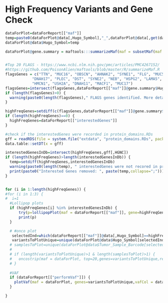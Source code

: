 
# High Frequency Variants and Gene Check
```r
dataForPlot=dataForReport[["maf"]]
temp=paste0(dataForPlot@data[,Hugo_Symbol],"_",dataForPlot@data[,get(dataForReport[["AACol"]])])
dataForPlot@data$Hugo_Symbol=temp

dataForPlot@gene.summary = maftools:::summarizeMaf(maf = subsetMaf(maf = dataForPlot, fields = 'Hugo_Symbol', includeSyn = FALSE,mafObj = FALSE,genes=unique(temp)), chatty = FALSE)[[c("gene.summary")]]


#Top 20 FLAGS - https://www.ncbi.nlm.nih.gov/pmc/articles/PMC4267152/
#https://github.com/PoisonAlien/maftools/blob/master/R/summarizeMaf.R
flagsGenes = c("TTN", "MUC16", "OBSCN", "AHNAK2", "SYNE1", "FLG", "MUC5B",
            "DNAH17", "PLEC", "DST", "SYNE2", "NEB", "HSPG2", "LAMA5", "AHNAK",
            "HMCN1", "USH2A", "DNAH11", "MACF1", "MUC17")
flagsGenes=intersect(flagsGenes,dataForReport[["maf"]]@gene.summary$Hugo_Symbol)
if (length(flagsGenes)>0) {
  warning(paste0(length(flagsGenes)," FLAGS genes identified. More details at www.ncbi.nlm.nih.gov/pmc/articles/PMC4267152/"))
}

highFreqGenes=setdiff(c(flagsGenes,dataForReport[["maf"]]@gene.summary$Hugo_Symbol[1:10]),dataForReport[["interestedGenes"]])
if (length(highFreqGenes)==0) {
  highFreqGenes=dataForReport[["interestedGenes"]]
}

#check if the interestedGenes were recorded in protein_domains.RDs 
gff = readRDS(file = system.file("extdata", "protein_domains.RDs", package = "maftools"))
data.table::setDT(x = gff)

interestedGenesInDb=intersect(highFreqGenes,gff[,HGNC])
if (length(highFreqGenes)>length(interestedGenesInDb)) {
  temp=setdiff(highFreqGenes,interestedGenesInDb)
  warning(paste0(length(temp), " interestedGenes were not recored in protein_domains database, removed from Lollipop plots"))
  print(paste0("Interested Genes removed: ", paste(temp,collapse=";")))
}


for (i in 1:length(highFreqGenes)) {
#for (i in 1:3) {
#  i=1
  #Lollipop plots
  if (highFreqGenes[i] %in% interestedGenesInDb) {
      try(p=lollipopPlot(maf = dataForReport[["maf"]], gene=highFreqGenes[i], AACol = dataForReport[["AACol"]], showMutationRate = TRUE))
      print(p)
  }

  # #onco plot
   selectedInd=which(dataForReport[["maf"]]@data[,Hugo_Symbol]==highFreqGenes[i])
   variantsToPlotUnique=unique(dataForPlot@data$Hugo_Symbol[selectedInd])
  # samplesToPlot=unique(dataForPlot@data$Tumor_Sample_Barcode[selectedInd])
  # 
  # if (length(variantsToPlotUnique)>1 & length(samplesToPlot)>1) {
  #   oncostrip(maf = dataForPlot, top=20,genes=variantsToPlotUnique,removeNonMutated=FALSE,showTumorSampleBarcodes=TRUE,clinicalFeatures=dataForReport[["clinicalFeatures"]])
  # }
  
  #VAF
  if (dataForReport[["performVaf"]]) {
    plotVaf(maf = dataForPlot, genes=variantsToPlotUnique,vafCol = dataForReport[["vafCol"]])
  }

}

```






